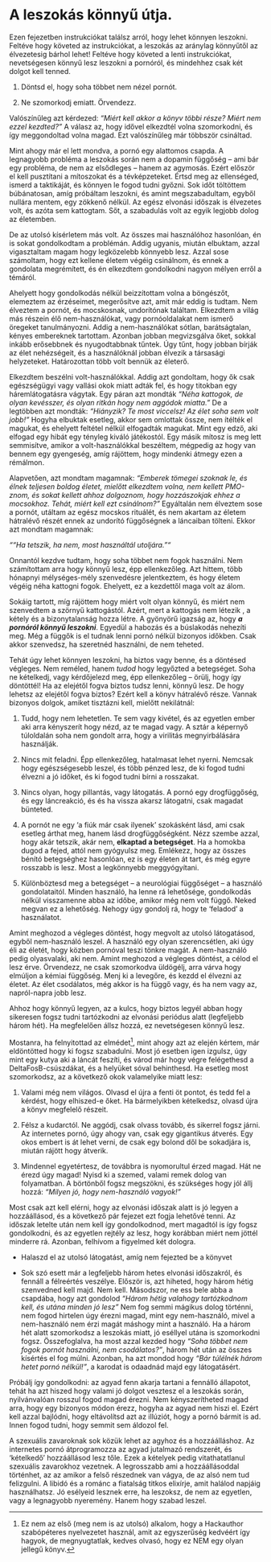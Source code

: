 # A leszokás könnyű útja.

Ezen fejezetben instrukciókat találsz arról, hogy lehet könnyen leszokni. Feltéve hogy követed az instrukciókat, a leszokás az aránylag könnyűtől az élvezetesig bárhol lehet! Feltéve hogy követed a lenti instrukciókat, nevetségesen könnyű lesz leszokni a pornóról, és mindehhez csak két dolgot kell tenned.

1.  Döntsd el, hogy soha többet nem nézel pornót.

2.  Ne szomorkodj emiatt. Örvendezz.

Valószínűleg azt kérdezed: *“Miért kell akkor a könyv többi része? Miért nem ezzel kezdted?”* A válasz az, hogy idővel elkezdtél volna szomorkodni, és így meggondoltad volna magad. Ezt valószínűleg már többször csináltad. 

Mint ahogy már el lett mondva, a pornó egy alattomos csapda. A legnagyobb probléma a leszokás során nem a dopamin függőség -- ami bár egy probléma, de nem az elsődleges -- hanem az agymosás. Ezért először el kell pusztítani a mítoszokat és a tévképzeteket. Értsd meg az ellenséged, ismerd a taktikáját, és könnyen le fogod tudni győzni. Sok időt töltöttem búbánatosan, amíg próbáltam leszokni, és amint megszabadultam, egyből nullára mentem, egy zökkenő nélkül. Az egész elvonási időszak  is élvezetes volt, és azóta sem kattogtam. Sőt, a szabadulás volt az egyik legjobb dolog az életemben.

De az utolsó kísérletem más volt. Az összes mai használóhoz hasonlóan, én is sokat gondolkodtam a problémán. Addig ugyanis, miután elbuktam, azzal vigasztaltam magam hogy legközelebb könnyebb lesz. Azzal sose számoltam, hogy ezt kellene életem végéig csinálnom, és ennek a gondolata megrémített, és én elkezdtem gondolkodni nagyon mélyen erről a témáról.

Ahelyett hogy gondolkodás nélkül beizzítottam volna a böngészőt, elemeztem az érzéseimet, megerősítve azt, amit már eddig is tudtam. Nem élveztem a pornót, és mocskosnak, undorítónak találtam. Elkezdtem a világ más részein élő nem-használókat, vagy pornóoldalakat nem ismerő öregeket tanulmányozni. Addig a nem-használókat sótlan, barátságtalan, kényes embereknek tartottam. Azonban jobban megvizsgálva őket, sokkal inkább erősebbnek és nyugodtabbnak tűntek. Úgy tűnt, hogy jobban bírják az élet nehézségeit, és a használóknál jobban élvezik a társasági helyzeteket. Határozottan több volt bennük az életerő.

Elkezdtem beszélni volt-használókkal. Addig azt gondoltam, hogy ők csak egészségügyi vagy vallási okok miatt adták fel, és hogy titokban egy háremlátogatásra vágytak. Egy páran azt mondták *“Néha kattogok, de olyan kevésszer, és olyan ritkán hogy nem aggódok miatta.”* De a legtöbben azt mondták: *“Hiányzik? Te most viccelsz! Az élet soha sem volt jobb!”* Hogyha elbuktak esetleg, akkor sem omlottak össze, nem ítélték el magukat, és ehelyett feltétel nélkül elfogadták magukat. Mint egy edző, aki elfogad egy hibát egy tényleg kiváló játékostól. Egy másik mítosz is meg lett semmisítve, amikor a volt-használókkal beszéltem, mégpedig az hogy van bennem egy gyengeség, amíg rájöttem, hogy mindenki átmegy ezen a rémálmon. 

Alapvetően, azt mondtam magamnak: *“Emberek tömegei szoknak le, és élnek teljesen boldog életet, mielőtt elkezdtem volna, nem kellett PMO-znom, és sokat kellett ahhoz dolgoznom, hogy hozzászokjak ehhez a mocsokhoz. Tehát, miért kell ezt csinálnom?”* Egyáltalán nem élveztem sose a pornót, utáltam az egész mocskos rituálét, és nem akartam az életem hátralévő részét ennek az undorító függőségnek a láncaiban tölteni. Ekkor azt mondtam magamnak:

*"“Ha tetszik, ha nem, most használtál utoljára.”"*

Onnantól kezdve tudtam, hogy soha többet nem fogok használni. Nem számítottam arra hogy könnyű lesz, épp ellenkezőleg. Azt hittem, több hónapnyi mélységes-mély szenvedésre jelentkeztem, és hogy életem végéig néha kattogni fogok. Ehelyett, ez a kezdettől maga volt az álom.

Sokáig tartott, míg rájöttem hogy miért volt olyan könnyű, és miért nem szenvedtem a szörnyű kattogástól. Azért, mert a kattogás nem létezik , a kétely és a bizonytalanság hozza létre. A gyönyörű igazság az, hogy ***a pornóról könnyű leszokni***. Egyedül a habozás és a búslakodás nehezíti meg. Még a függők is el tudnak lenni pornó nélkül bizonyos időkben. Csak akkor szenvedsz, ha szeretnéd használni, de nem teheted.

Tehát úgy lehet könnyen leszokni, ha biztos vagy benne, és a döntésed végleges. Nem reméled, hanem *tudod* hogy legyőzted a betegséget. Soha ne kételkedj, vagy kérdőjelezd meg, épp ellenkezőleg -- örülj, hogy így döntöttél! Ha az elejétől fogva biztos tudsz lenni, könnyű lesz. De hogy lehetsz az elejétől fogva biztos?  Ezért kell a könyv hátralévő része. Vannak bizonyos dolgok, amiket tisztázni kell, mielőtt nekilátnál:

1.  Tudd, hogy nem lehetetlen. Te sem vagy kivétel, és az egyetlen ember aki arra kényszerít hogy nézd, az te magad vagy. A sztár a képernyő túloldalán soha nem gondolt arra, hogy a virilitás megnyirbálására használják.

2.  Nincs mit feladni. Épp ellenkezőleg, hatalmasat lehet nyerni. Nemcsak hogy egészségesebb leszel, és több pénzed lesz, de ki fogod tudni élvezni a jó időket, és ki fogod tudni bírni a rosszakat.

3.  Nincs olyan, hogy pillantás, vagy látogatás. A pornó egy drogfüggőség, és egy láncreakció, és és ha vissza akarsz látogatni, csak magadat bünteted.

4.  A pornót ne egy ‘a fiúk már csak ilyenek’ szokásként lásd, ami csak esetleg árthat meg, hanem lásd drogfüggőségként. Nézz szembe azzal, hogy akár tetszik, akár nem, **elkaptad a betegséget**. Ha a homokba dugod a fejed, attól nem gyógyulsz meg. Emlékezz, hogy az összes bénító betegséghez hasonlóan, ez is egy életen át tart, és még egyre rosszabb is lesz. Most a  legkönnyebb meggyógyítani.

5.  Különböztesd meg a betegséget -- a neurológiai függőséget -- a használó gondolataitól. Minden használó, ha lenne rá lehetősége, gondolkodás nélkül visszamenne abba az időbe, amikor még nem volt függő. Neked megvan ez a lehetőség. Nehogy úgy gondolj rá, hogy te ‘feladod’ a használatot. 

Amint meghozod a végleges döntést, hogy megvolt az utolsó látogatásod, egyből nem-használó leszel. A használó egy olyan szerencsétlen, aki úgy éli az életét, hogy közben pornóval teszi tönkre magát. A nem-használó pedig olyasvalaki, aki nem. Amint meghozod a végleges döntést, a célod el lesz érve. Örvendezz, ne csak szomorkodva üldögélj, arra várva hogy elmúljon a kémiai függőség. Menj ki a levegőre, és kezdd el élvezni az életet. Az élet csodálatos, még akkor is ha függő vagy, és ha nem vagy az, napról-napra jobb lesz.

Ahhoz hogy könnyű legyen, az a kulcs, hogy biztos legyél abban hogy sikeresen fogsz tudni tartózkodni az elvonási periódus alatt (legfeljebb három hét). Ha megfelelően állsz hozzá, ez nevetségesen könnyű lesz.

Mostanra, ha felnyitottad az elmédet[^8], mint ahogy azt az elején kértem, már eldöntötted hogy ki fogsz szabadulni. Most jó esetben igen izgulsz, úgy mint egy kutya aki a láncát feszíti, és várod már hogy végre felégethesd a DeltaFosB-csúszdákat, és a helyüket sóval behinthesd. Ha esetleg most szomorkodsz, az a következő okok valamelyike miatt lesz:

1.  Valami még nem világos. Olvasd el újra a fenti öt pontot, és tedd fel a kérdést, hogy elhiszed-e őket. Ha bármelyikben kételkedsz, olvasd újra a könyv megfelelő részeit.

2.  Félsz a kudarctól. Ne aggódj, csak olvass tovább, és sikerrel fogsz járni. Az internetes pornó, úgy ahogy van, csak egy gigantikus átverés. Egy okos embert is át lehet verni, de csak egy bolond dől be sokadjára is, miután rájött hogy átverik.

3.  Mindennel egyetértesz, de továbbra is nyomorultul érzed magad. Hát ne érezd úgy magad! Nyisd ki a szemed, valami remek dolog van folyamatban. A börtönből fogsz megszökni, és szükséges hogy jól állj hozzá: *“Milyen jó, hogy nem-használó vagyok!”*

Most csak azt kell elérni, hogy az elvonási időszak alatt is jó legyen a hozzáállásod, és a következő pár fejezet ezt fogja lehetővé tenni. Az időszak letelte után nem kell így gondolkodnod, mert magadtól is így fogsz gondolkodni, és az egyetlen rejtély az lesz, hogy korábban miért nem jöttél minderre rá. Azonban, felhívom a figyelmed két dologra.

-   Halaszd el az utolsó látogatást, amíg nem fejezted be a könyvet

-   Sok szó esett már a legfeljebb három hetes elvonási időszakról, és fennáll a félreértés veszélye. Először is, azt hiheted, hogy három hétig szenvedned kell majd. Nem kell. Másodszor, ne ess bele abba a csapdába, hogy azt gondolod *“Három hétig valahogy tartózkodnom kell, és utána minden jó lesz”* Nem fog semmi mágikus dolog történni, nem fogod hirtelen úgy érezni magad, mint egy nem-használó, mivel a nem-használó nem érzi magát máshogy mint a használó. Ha a három hét alatt szomorkodsz a leszokás miatt, jó eséllyel utána is szomorkodni fogsz. Összefoglalva, ha most azzal kezded hogy *“Soha többet nem fogok pornót használni, nem csodálatos?”*, három hét után az összes kísértés el fog múlni. Azonban, ha azt mondod hogy *“Bár túlélnék három hetet pornó nélkül!”*,  a karodat is odaadnád majd egy látogatásért.

Próbálj így gondolkodni: az agyad fenn akarja tartani a fennálló állapotot, tehát ha azt hiszed hogy valami jó dolgot vesztesz el a leszokás során, nyilvánvalóan rosszul fogod magad érezni. Nem kényszerítheted magad arra, hogy egy bizonyos módon érezz, hogyha az agyad nem hiszi el. Ezért kell azzal bajlódni, hogy eltávolítsd azt az illúziót, hogy a pornó bármit is ad. Innen fogod tudni, hogy semmit sem áldozol fel.

A szexuális zavaroknak sok közük lehet az agyhoz és a hozzáálláshoz. Az internetes pornó átprogramozza az agyad jutalmazó rendszerét, és  ‘kételkedő’ hozzáállásod lesz tőle. Ezek a kételyek pedig vitathatatlanul szexuális zavarokhoz vezetnek. A legrosszabb ami a hozzáállásoddal történhet, az az amikor a felső részednek van vágya, de az alsó nem tud felizgulni. A libidó és a románc a fiatalság titkos elixírje, amit halálod napjáig használhatsz. Jó esélyeid lesznek erre, ha leszoksz, de nem az egyetlen, vagy a legnagyobb nyeremény. Hanem hogy szabad leszel.

[^8]: Ez nem az első (meg nem is az utolsó) alkalom, hogy a Hackauthor szabópéteres nyelvezetet használ, amit az egyszerűség kedvéért így hagyok, de megnyugtatlak, kedves olvasó, hogy ez NEM egy olyan jellegű könyv.

